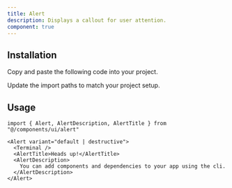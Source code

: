 ```yaml
---
title: Alert
description: Displays a callout for user attention.
component: true
---
```


<ComponentPreview
  name="alert-demo"
  title="An alert with an icon, title and description."
  description="An alert with an icon, title and description. The title says 'Heads up!' and the description is 'You can add components to your app using the cli.'."
/>

## Installation

<CodeTabs>

<TabsList>
  <TabsTrigger value="manual"></TabsTrigger>
</TabsList>

<TabsContent value="manual">

<Steps>

<Step>Copy and paste the following code into your project.</Step>

<ComponentSource name="alert" title="components/ui/alert.tsx" />

<Step>Update the import paths to match your project setup.</Step>

</Steps>

</TabsContent>

</CodeTabs>

## Usage

```tsx showLineNumbers
import { Alert, AlertDescription, AlertTitle } from "@/components/ui/alert"
```

```tsx showLineNumbers
<Alert variant="default | destructive">
  <Terminal />
  <AlertTitle>Heads up!</AlertTitle>
  <AlertDescription>
    You can add components and dependencies to your app using the cli.
  </AlertDescription>
</Alert>
```
